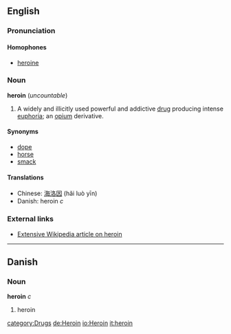 ==English==

===Pronunciation===
====Homophones====
*[[heroine]]

===Noun===
'''heroin''' (''uncountable'')

#A widely and illicitly used powerful and addictive [[drug]] producing intense [[euphoria]]; an [[opium]] derivative. 

====Synonyms====
*[[dope]]
*[[horse]]
*[[smack]]

====Translations====
*Chinese: [[海洛因]] (hǎi luò yīn)
*Danish: heroin ''c''

===External links===
*[[w:heroin|Extensive Wikipedia article on heroin]]

----

==Danish==
===Noun===
'''heroin''' ''c''

# heroin

[[category:Drugs]]
[[de:Heroin]]
[[io:Heroin]]
[[it:heroin]]